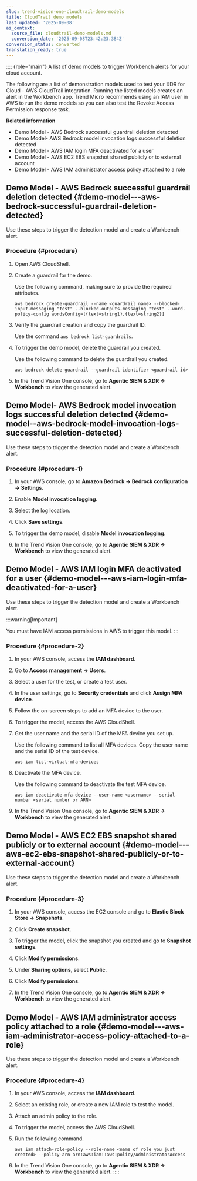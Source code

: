 ```yaml
---
slug: trend-vision-one-cloudtrail-demo-models
title: CloudTrail demo models
last_updated: '2025-09-08'
ai_context:
  source_file: cloudtrail-demo-models.md
  conversion_date: '2025-09-08T23:42:23.384Z'
conversion_status: converted
translation_ready: true
---
```


:::: {role="main"}
A list of demo models to trigger Workbench alerts for your cloud account.

The following are a list of demonstration models used to test your XDR for Cloud - AWS CloudTrail integration. Running the listed models creates an alert in the Workbench app. Trend Micro recommends using an IAM user in AWS to run the demo models so you can also test the Revoke Access Permission response task.

**Related information**

- Demo Model - AWS Bedrock successful guardrail deletion detected
- Demo Model- AWS Bedrock model invocation logs successful deletion detected
- Demo Model - AWS IAM login MFA deactivated for a user
- Demo Model - AWS EC2 EBS snapshot shared publicly or to external account
- Demo Model - AWS IAM administrator access policy attached to a role

## Demo Model - AWS Bedrock successful guardrail deletion detected {#demo-model---aws-bedrock-successful-guardrail-deletion-detected}

Use these steps to trigger the detection model and create a Workbench alert.

### Procedure {#procedure}

1.  Open AWS CloudShell.

2.  Create a guardrail for the demo.

    Use the following command, making sure to provide the required attributes.

    `aws bedrock create-guardrail --name <guardrail name> --blocked-input-messaging "test" --blocked-outputs-messaging "test" --word-policy-config wordsConfig=[{text=string1},{text=string2}]`

3.  Verify the guardrail creation and copy the guardrail ID.

    Use the command `aws bedrock list-guardrails`.

4.  To trigger the demo model, delete the guardrail you created.

    Use the following command to delete the guardrail you created.

    `aws bedrock delete-guardrail --guardrail-identifier <guardrail id>`

5.  In the Trend Vision One console, go to **Agentic SIEM & XDR → Workbench** to view the generated alert.

## Demo Model- AWS Bedrock model invocation logs successful deletion detected {#demo-model--aws-bedrock-model-invocation-logs-successful-deletion-detected}

Use these steps to trigger the detection model and create a Workbench alert.

### Procedure {#procedure-1}

1.  In your AWS console, go to **Amazon Bedrock → Bedrock configuration → Settings**.

2.  Enable **Model invocation logging**.

3.  Select the log location.

4.  Click **Save settings**.

5.  To trigger the demo model, disable **Model invocation logging**.

6.  In the Trend Vision One console, go to **Agentic SIEM & XDR → Workbench** to view the generated alert.

## Demo Model - AWS IAM login MFA deactivated for a user {#demo-model---aws-iam-login-mfa-deactivated-for-a-user}

Use these steps to trigger the detection model and create a Workbench alert.

:::warning[Important]

You must have IAM access permissions in AWS to trigger this model.
:::

### Procedure {#procedure-2}

1.  In your AWS console, access the **IAM dashboard**.

2.  Go to **Access management → Users**.

3.  Select a user for the test, or create a test user.

4.  In the user settings, go to **Security credentials** and click **Assign MFA device**.

5.  Follow the on-screen steps to add an MFA device to the user.

6.  To trigger the model, access the AWS CloudShell.

7.  Get the user name and the serial ID of the MFA device you set up.

    Use the following command to list all MFA devices. Copy the user name and the serial ID of the test device.

    `aws iam list-virtual-mfa-devices`

8.  Deactivate the MFA device.

    Use the following command to deactivate the test MFA device.

    `aws iam deactivate-mfa-device --user-name <username> --serial-number <serial number or ARN>`

9.  In the Trend Vision One console, go to **Agentic SIEM & XDR → Workbench** to view the generated alert.

## Demo Model - AWS EC2 EBS snapshot shared publicly or to external account {#demo-model---aws-ec2-ebs-snapshot-shared-publicly-or-to-external-account}

Use these steps to trigger the detection model and create a Workbench alert.

### Procedure {#procedure-3}

1.  In your AWS console, access the EC2 console and go to **Elastic Block Store → Snapshots**.

2.  Click **Create snapshot**.

3.  To trigger the model, click the snapshot you created and go to **Snapshot settings**.

4.  Click **Modify permissions**.

5.  Under **Sharing options**, select **Public**.

6.  Click **Modify permissions**.

7.  In the Trend Vision One console, go to **Agentic SIEM & XDR → Workbench** to view the generated alert.

## Demo Model - AWS IAM administrator access policy attached to a role {#demo-model---aws-iam-administrator-access-policy-attached-to-a-role}

Use these steps to trigger the detection model and create a Workbench alert.

### Procedure {#procedure-4}

1.  In your AWS console, access the **IAM dashboard**.

2.  Select an existing role, or create a new IAM role to test the model.

3.  Attach an admin policy to the role.

4.  To trigger the model, access the AWS CloudShell.

5.  Run the following command.

    `aws iam attach-role-policy --role-name <name of role you just created> --policy-arn arn:aws:iam::aws:policy/AdministratorAccess`

6.  In the Trend Vision One console, go to **Agentic SIEM & XDR → Workbench** to view the generated alert.
::::
